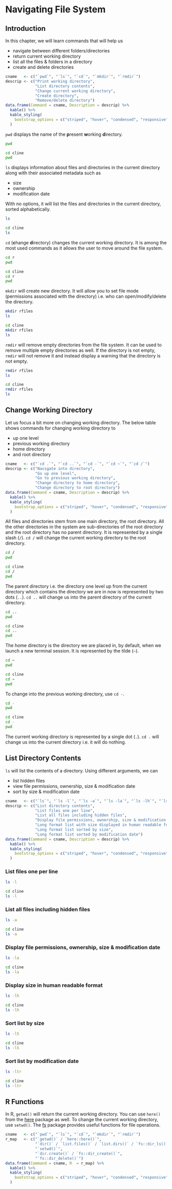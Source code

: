 # Navigating File System {#navigating-files-and-directories}

## Introduction

In this chapter, we will learn commands that will help us

- navigate between different folders/directories 
- return current working directory 
- list all the files & folders in a directory 
- create and delete directories

```r
cname   <- c("`pwd`", "`ls`", "`cd`", "`mkdir`", "`rmdir`")
descrip <- c("Print working directory",
             "List directory contents",
             "Change current working directory", 
             "Create directory",
             "Remove/delete directory")
data.frame(Command = cname, Description = descrip) %>% 
  kable() %>% 
  kable_styling(
    bootstrap_options = c("striped", "hover", "condensed", "responsive")
  )
```

`pwd` displays the name of the **p**resent **w**orking **d**irectory. 

```bash
pwd
```

```bash
cd cline
pwd
```

`ls` displays information about files and directories in the current directory along with their associated metadata such as 

- size
- ownership
- modification date 

With no options, it will list the files and directories in the current directory, sorted alphabetically.

```bash
ls
```

```bash
cd cline
ls
```

`cd` (**c**hange **d**irectory) changes the current working directory. It is among the most used commands as it allows the user to move around the file system.

```bash
cd r
pwd
```

```bash
cd cline
cd r
pwd
```

`mkdir` will create new directory. It will allow you to set file mode (permissions associated with the directory) i.e. who can open/modify/delete the directory.

```bash
mkdir rfiles
ls
```

```bash
cd cline
mkdir rfiles
ls
```

`rmdir` will remove empty directories from the file system. It can be used to remove multiple empty directories as well. If the directory is not empty, `rmdir` will not remove it and instead display a warning that the directory is not empty.

```bash
rmdir rfiles
ls
```

```bash
cd cline
rmdir rfiles
ls
```

## Change Working Directory

Let us focus a bit more on changing working directory. The below table shows commands for changing working directory to

- up one level
- previous working directory
- home directory
- and root directory

```r
cname   <- c("`cd .`", "`cd ..`", "`cd -`", "`cd ~`", "`cd /`")
descrip <- c("Navigate into directory",
             "Go up one level",
             "Go to previous working directory", 
             "Change directory to home directory",
             "Change directory to root directory")
data.frame(Command = cname, Description = descrip) %>% 
  kable() %>% 
  kable_styling(
    bootstrap_options = c("striped", "hover", "condensed", "responsive")
  )
```

All files and directories stem from one main directory, the root directory. All the other directories in the system are sub-directories of the root directory and the root directory has no parent directory. It is represented by a single slash (`/`). `cd /` will change the current working directory to the root directory.

```bash
cd /
pwd
```

```bash
cd cline
cd /
pwd
```

The parent directory i.e. the directory one level up from the current directory which contains the directory we are in now is represented by two dots (`..`). `cd ..` will change us into the parent directory of the current directory.

```bash
cd ..
pwd
```

```bash
cd cline
cd ..
pwd
```

The home directory is the directory we are placed in, by default, when we launch a new terminal session. It is represented by the tilde (`~`).

```bash
cd ~
pwd
```

```bash
cd cline
cd ~
pwd
```

To change into the previous working directory, use `cd -`.

```bash
cd -
pwd
```

```bash
cd cline
cd -
pwd
```

The current working directory is represented by a single dot (`.`). `cd .` will change us into the current directory i.e. it will do nothing. 

## List Directory Contents

`ls` will list the contents of a directory. Using different arguments, we can

- list hidden files
- view file permissions, ownership, size & modification date
- sort by size & modification date

```r
cname   <- c("`ls`", "`ls -l`", "`ls -a`", "`ls -la`", "`ls -lh`", "`ls -lS`", "`ls -ltr`")
descrip <- c("List directory contents",
             "List files one per line",
             "List all files including hidden files", 
             "Display file permissions, ownership, size & modification date",
             "Long format list with size displayed in human readable format",
             "Long format list sorted by size",
             "Long format list sorted by modification date")
data.frame(Command = cname, Description = descrip) %>% 
  kable() %>% 
  kable_styling(
    bootstrap_options = c("striped", "hover", "condensed", "responsive")
  )
```

### List files one per line

```bash
ls -l
```

```bash
cd cline
ls -l
```

### List all files including hidden files

```bash
ls -a
```

```bash
cd cline
ls -a
```

### Display file permissions, ownership, size & modification date

```bash
ls -la
```

```bash
cd cline
ls -la
```

### Display size in human readable format

```bash
ls -lh
```

```bash
cd cline
ls -lh
```

### Sort list by size

```bash
ls -lS
```

```bash
cd cline
ls -lS
```

### Sort list by modification date

```bash
ls -ltr
```

```bash
cd cline
ls -ltr
```

## R Functions

In R, `getwd()` will return the current working directory. You can use `here()` from the [here](https://here.r-lib.org/) package as well. To change the current
working directory, use `setwd()`. The [fs](https://fs.r-lib.org/index.html) package provides useful functions for file operations. 

```r
cname   <- c("`pwd`", "`ls`", "`cd`", "`mkdir`", "`rmdir`")
r_map   <- c("`getwd()` / `here::here()`",
             "`dir()` / `list.files()` / `list.dirs()` / `fs::dir_ls()` / `dir_info()`",
             "`setwd()`",
             "`dir.create()` / `fs::dir_create()`",
             "`fs::dir_delete()`")
data.frame(Command = cname, R  = r_map) %>% 
  kable() %>% 
  kable_styling(
    bootstrap_options = c("striped", "hover", "condensed", "responsive")
  )
```